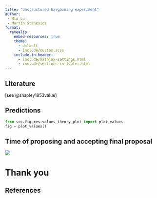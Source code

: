 ```yaml
---
title: "Unstructured bargaining experiment"
author:
 - Mia Lu
 - Martin Stancsics
format:
  revealjs:
    embed-resources: true
    theme:
      - default
      - include/custom.scss
    include-in-header:
      - include/mathjax-settings.html
      - include/sections-in-footer.html
---
```


## Literature
[see @shapley1953value]

## Predictions
```python
from src.figures.values_theory_plot import plot_values
fig = plot_values()
```

## Time of proposing and accepting final proposal
![](/out/figures/timing_until_decision.svg)
<!-- ↖ leading '/' is important...... -->


# Thank you {.unnumbered .unlisted}

## References

::: {#refs}
:::

